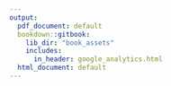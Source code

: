 ```yaml
---
output:
  pdf_document: default
  bookdown::gitbook:
    lib_dir: "book_assets"
    includes:
      in_header: google_analytics.html
  html_document: default
---
```

